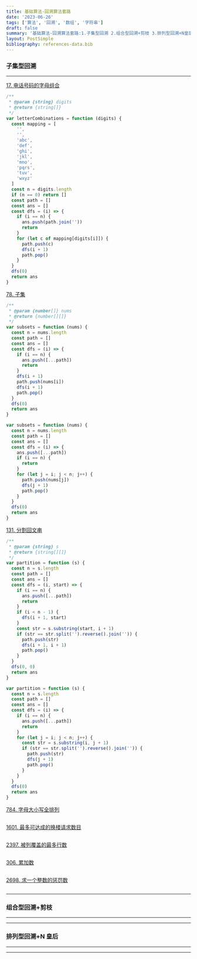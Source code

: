 ```yaml
---
title: 基础算法-回溯算法套路
date: '2023-06-26'
tags: ['算法', '回溯', '数组', '字符串']
draft: false
summary: '基础算法-回溯算法套路:1.子集型回溯 2.组合型回溯+剪枝 3.排列型回溯+N皇后'
layout: PostSimple
bibliography: references-data.bib
---
```


### 子集型回溯

---

[17. 电话号码的字母组合](https://leetcode.cn/problems/letter-combinations-of-a-phone-number/)

```js
/**
 * @param {string} digits
 * @return {string[]}
 */
var letterCombinations = function (digits) {
  const mapping = [
    '',
    '',
    'abc',
    'def',
    'ghi',
    'jkl',
    'mno',
    'pqrs',
    'tuv',
    'wxyz'
  ]
  const n = digits.length
  if (n == 0) return []
  const path = []
  const ans = []
  const dfs = (i) => {
    if (i == n) {
      ans.push(path.join(''))
      return
    }
    for (let c of mapping[digits[i]]) {
      path.push(c)
      dfs(i + 1)
      path.pop()
    }
  }
  dfs(0)
  return ans
}
```

[78. 子集](https://leetcode.cn/problems/subsets/)

```js
/**
 * @param {number[]} nums
 * @return {number[][]}
 */
var subsets = function (nums) {
  const n = nums.length
  const path = []
  const ans = []
  const dfs = (i) => {
    if (i == n) {
      ans.push([...path])
      return
    }
    dfs(i + 1)
    path.push(nums[i])
    dfs(i + 1)
    path.pop()
  }
  dfs(0)
  return ans
}

var subsets = function (nums) {
  const n = nums.length
  const path = []
  const ans = []
  const dfs = (i) => {
    ans.push([...path])
    if (i == n) {
      return
    }
    for (let j = i; j < n; j++) {
      path.push(nums[j])
      dfs(j + 1)
      path.pop()
    }
  }
  dfs(0)
  return ans
}
```

[131. 分割回文串](https://leetcode.cn/problems/palindrome-partitioning/)

```js
/**
 * @param {string} s
 * @return {string[][]}
 */
var partition = function (s) {
  const n = s.length
  const path = []
  const ans = []
  const dfs = (i, start) => {
    if (i == n) {
      ans.push([...path])
      return
    }
    if (i < n - 1) {
      dfs(i + 1, start)
    }
    const str = s.substring(start, i + 1)
    if (str == str.split('').reverse().join('')) {
      path.push(str)
      dfs(i + 1, i + 1)
      path.pop()
    }
  }
  dfs(0, 0)
  return ans
}

var partition = function (s) {
  const n = s.length
  const path = []
  const ans = []
  const dfs = (i) => {
    if (i == n) {
      ans.push([...path])
      return
    }
    for (let j = i; j < n; j++) {
      const str = s.substring(i, j + 1)
      if (str == str.split('').reverse().join('')) {
        path.push(str)
        dfs(j + 1)
        path.pop()
      }
    }
  }
  dfs(0)
  return ans
}
```

[784. 字母大小写全排列](https://leetcode.cn/problems/letter-case-permutation/)

```js

```

[1601. 最多可达成的换楼请求数目](https://leetcode.cn/problems/maximum-number-of-achievable-transfer-requests/)

```js

```

[2397. 被列覆盖的最多行数](https://leetcode.cn/problems/maximum-rows-covered-by-columns/)

```js

```

[306. 累加数](https://leetcode.cn/problems/additive-number/)

```js

```

[2698. 求一个整数的惩罚数](https://leetcode.cn/problems/find-the-punishment-number-of-an-integer/)

```js

```

---

### 组合型回溯+剪枝

---

---

### 排列型回溯+N 皇后

---

---
